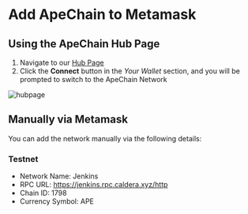# Add ApeChain to Metamask
## Using the ApeChain Hub Page
1. Navigate to our [Hub Page](https://jenkins.hub.caldera.xyz/) 
2. Click the 
**Connect** button in the *Your Wallet* section, and you will be prompted to switch to the ApeChain Network

![hubpage](../images/hub.png)

## Manually via Metamask
You can add the network manually via the following details:

### Testnet
- Network Name: Jenkins
- RPC URL: https://jenkins.rpc.caldera.xyz/http
- Chain ID: 1798
- Currency Symbol: APE
